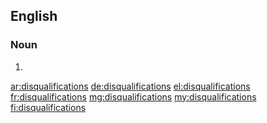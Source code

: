 ==English==

===Noun===
{{head|en|plural}}

# {{plural of|disqualification|lang=en}}

[[ar:disqualifications]]
[[de:disqualifications]]
[[el:disqualifications]]
[[fr:disqualifications]]
[[mg:disqualifications]]
[[my:disqualifications]]
[[fi:disqualifications]]